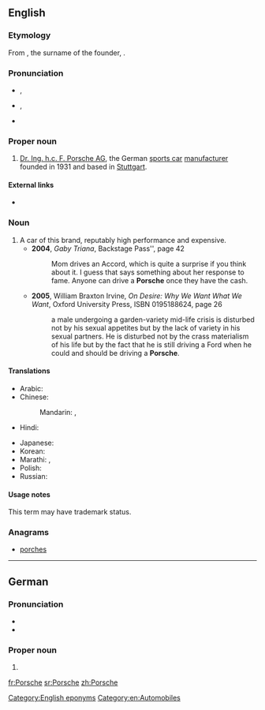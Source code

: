 ==English==

===Etymology===
From {{etyl|de|en}} {{term|Porsche|lang=de}}, the surname of the founder, {{w|Ferdinand Porsche}}.

===Pronunciation===
* {{a|UK}} {{IPA|/ˈpɔːʃ/|/ˈpɔːʃ.ə/|/ˈpɔːʃ.i/}}, {{X-SAMPA|/"pO:S/|/"pO:S.@/|/"pO:S.i/}}
* {{a|US}} {{IPA|/ˈpɔɹʃ/|/ˈpɔɹʃ.ə/|/ˈpɔɹʃ.i/}}, {{X-SAMPA|/"pOr\S/|/"pOr\S.@/|/"pOr\S.i/}}
* {{audio|en-us-Porsche.ogg|Audio (US)}}
{{rfap|UK|UK}}

===Proper noun===
{{en-proper noun}}

# [[w:Porsche|Dr. Ing. h.c. F. Porsche AG]], the German [[sports car]] [[manufacturer]] founded in 1931 and based in [[Stuttgart]].

====External links====
* {{pedialite}}

===Noun===
{{en-noun}}

# A car of this brand, reputably high performance and expensive.
#* '''2004''', ''Gaby Triana'', Backstage Pass'', page 42
#*: Mom drives an Accord, which is quite a surprise if you think about it. I guess that says something about her response to fame. Anyone can drive a '''Porsche''' once they have the cash.
#* '''2005''', William Braxton Irvine, ''On Desire:<!--colon in original--> Why We Want What We Want'', Oxford University Press, ISBN 0195188624, page 26
#*: a male undergoing a garden-variety mid-life crisis is disturbed not by his sexual appetites but by the lack of variety in his sexual partners. He is disturbed not by the crass materialism of his life but by the fact that he is still driving a Ford when he could and should be driving a '''Porsche'''.

====Translations====
{{trans-top|car of this brand}}
* Arabic: {{t-|ar|بورش|m|tr=bursh|sc=Arab}}
* Chinese:
*: Mandarin: {{t|cmn|保時捷|sc=Hani}}, {{t|cmn|保时捷|tr=Bǎoshíjié|sc=Hani}}
* Hindi: {{t-|hi|पॉर्श|tr=porś|sc=Deva}}
{{trans-mid}}
* Japanese: {{t-|ja|ポルシェ|tr=Porushe|sc=Jpan}}
* Korean: {{t-|ko|포르쉐|tr=Poreuswe|sc=Kore}}
* Marathi: {{t-|mr|पोर्श|f|tr=porśa|sc=Deva}}, {{t-|mr|पोर्शे|f|tr=porśe|sc=Deva}}
* Polish: {{t+|pl|porsche|n}}
* Russian: {{t-|ru|Порше|f|tr=Pórše|sc=Cyrl}}
{{trans-bottom}}

====Usage notes====
This term may have trademark status.

===Anagrams===
* [[porches#English|porches]]

[[Category:English eponyms]]
[[Category:en:Automobiles]]

----

==German==

===Pronunciation===
* {{IPA|[ˈpɔʁʃə]|lang=en}}
* {{audio|De-Porsche.ogg|Audio}}

===Proper noun===
{{de-proper noun|m}}

# {{surname|lang=de}}

[[fr:Porsche]]
[[sr:Porsche]]
[[zh:Porsche]]